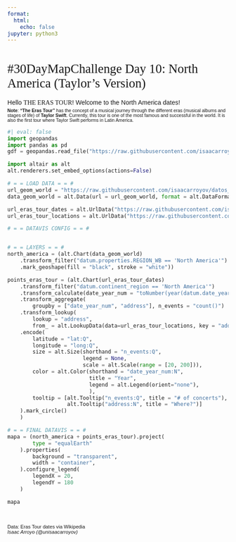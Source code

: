 ```yaml
---
format:
  html:
    echo: false
jupyter: python3
---
```


<style>
  @import url('https://fonts.googleapis.com/css2?family=Abril+Fatface&family=Josefin+Sans:ital,wght@0,300;0,400;0,500;0,700;1,300;1,400;1,500;1,700&display=swap');
    
    #quarto-content {
        background: #29232B;
        color: #FFEAF4;
    }
    
    p code:not(.sourceCode), li code:not(.sourceCode) {
        font-family: 'Space Mono', monospace;
        background-color: #FDFCF6;
        color: #034F1D;
    }

    h1 {
        font-weight: 400;
        font-size: 1.8rem;
        font-family: 'Abril Fatface', serif;
    }

    p {
        font-weight: 400;
        font-size: 0.9rem;
        font-family: 'Josefin Sans', sans-serif;
    }


   #caption {
        font-size: 0.7rem;
        font-weight: 300;
    }
    
    #url_paleta_colores {
        color: #5C2313;
        text-decoration: none;
    }

    #nota_subtitle {
        font-size: 0.65rem;
        /*font-style: italic;*/
        margin-top: -1em;
    }

</style>

<h1>#30DayMapChallenge Day 10: North America (Taylor's Version)</h1>

<p>Hello <span style="font-family:'Abril Fatface', serif;">THE ERAS TOUR</span>! Welcome to the North America dates!</p>
<p id="nota_subtitle">
<b>Note</b>: <b>"The Eras Tour"</b> has the concept of a musical journey through the different eras (musical albums and stages of life) of <b>Taylor Swift</b>. Currently, this tour is one of the most famous and successful in the world. It is also the first tour where Taylor Swift performs in Latin America.
</p>

```python
#| eval: false
import geopandas
import pandas as pd
gdf = geopandas.read_file("https://raw.githubusercontent.com/isaacarroyov/datos_facil_acceso/main/Mundo/world_shapes_from_altair_website.geojson")

```


```python
import altair as alt
alt.renderers.set_embed_options(actions=False)

# = = LOAD DATA = = #
url_geom_world = "https://raw.githubusercontent.com/isaacarroyov/datos_facil_acceso/main/Mundo/world_shapes_from_altair_website.geojson"
data_geom_world = alt.Data(url = url_geom_world, format = alt.DataFormat(property = "features"))

url_eras_tour_dates = alt.UrlData("https://raw.githubusercontent.com/isaacarroyov/30daymapchallenge/main/data/eras_tour_dates.csv", format= alt.CsvDataFormat())
url_eras_tour_locations = alt.UrlData("https://raw.githubusercontent.com/isaacarroyov/30daymapchallenge/main/data/eras_tour_long-lat.csv", format= alt.CsvDataFormat())

# = = DATAVIS CONFIG = = #


# = = LAYERS = = #
north_america = (alt.Chart(data_geom_world)
    .transform_filter("datum.properties.REGION_WB == 'North America'")
    .mark_geoshape(fill = "black", stroke = "white"))

points_eras_tour = (alt.Chart(url_eras_tour_dates)
    .transform_filter("datum.continent_region == 'North America'")
    .transform_calculate(date_year_num = "toNumber(year(datum.date_year_month_day))")
    .transform_aggregate(
        groupby = ["date_year_num", "address"], n_events = "count()")
    .transform_lookup(
        lookup = "address",
        from_ = alt.LookupData(data=url_eras_tour_locations, key = "address", fields = ["lat","long"]))
    .encode(
        latitude = "lat:Q",
        longitude = "long:Q",
        size = alt.Size(shorthand = "n_events:Q",
                        legend = None,
                        scale = alt.Scale(range = [20, 200])),
        color = alt.Color(shorthand = "date_year_num:N",
                          title = "Year",
                          legend = alt.Legend(orient="none"),
                          ),
        tooltip = [alt.Tooltip("n_events:Q", title = "# of concerts"),
                   alt.Tooltip("address:N", title = "Where?")]
    ).mark_circle()
    )

# = = FINAL DATAVIS = = #
mapa = (north_america + points_eras_tour).project(
        type = "equalEarth"
    ).properties(
        background = "transparent",
        width = "container",
    ).configure_legend(
        legendX = 20,
        legendY = 180
    )

mapa




```


<p id="caption">
<span style='font-weight:500;'>Data</span>: Eras Tour dates via <span style='font-weight:500;'>Wikipedia</span><br><em>Isaac Arroyo (@unisaacarroyov)</em>
</p>
<br>
<br>
